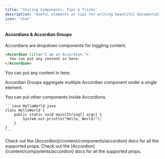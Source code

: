 ```yaml
---
title: 'Styling Components, Tips & Tricks'
description: 'Useful elements or tips for writing beautiful documentation in markdown'
icon: 'star'
---
```


#### Accordians & Accordian Groups
Accordians are dropdown components for toggling content.

```markdown HelloWorld.mdx
<Accordion title="I am an Accordion.">
  You can put any content in here.
</Accordion>
```
<Accordion title="I am an Accordion.">
  You can put any content in here.
</Accordion>

Accordian Groups aggregate multiple Accordian component under a single element.

<AccordionGroup>
  <Accordion title="FAQ without Icon">
    You can put other components inside Accordions.

    ```java HelloWorld.java
    class HelloWorld {
        public static void main(String[] args) {
            System.out.println("Hello, World!");
        }
    }
    ```

  </Accordion>

  <Accordion title="FAQ with Icon" icon="alien-8bit">
    Check out the [Accordion](/content/components/accordion) docs for all the supported props.
  </Accordion>

  <Accordion title="FAQ without Icon">
    Check out the [Accordion](/content/components/accordion) docs for all the supported props.
  </Accordion>
</AccordionGroup>
